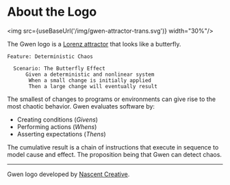 

# About the Logo

<img src={useBaseUrl('/img/gwen-attractor-trans.svg')} width="30%"/>

The Gwen logo is a [Lorenz attractor](http://en.m.wikipedia.org/wiki/Lorenz_attractor) that looks like a butterfly.

```gherkin
Feature: Deterministic Chaos
    
  Scenario: The Butterfly Effect
      Given a deterministic and nonlinear system
       When a small change is initially applied
       Then a large change will eventually result
```

The smallest of changes to programs or environments can give rise to the most chaotic behavior. Gwen evaluates software by:

- Creating conditions (*Givens*)
- Performing actions (*Whens*)
- Asserting expectations (*Thens*)

The cumulative result is a chain of instructions that execute in sequence to model cause and effect. The proposition being that Gwen can detect chaos.

---

Gwen logo developed by [Nascent Creative](https://nascentcreative.com.au/).
